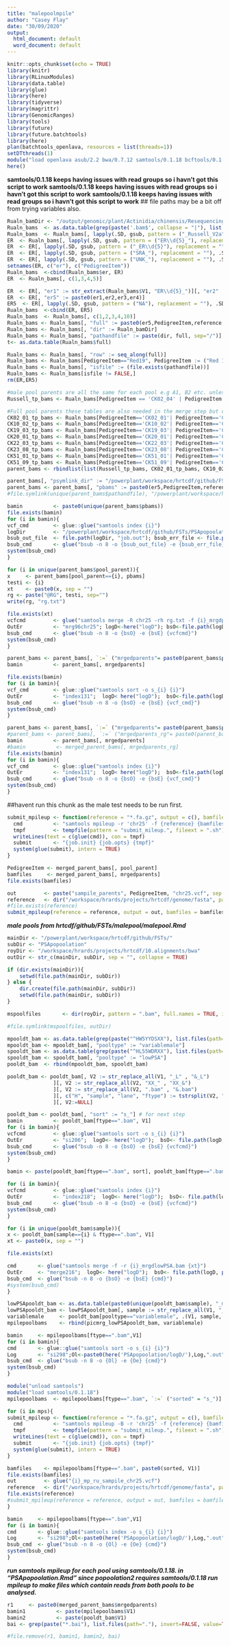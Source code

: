 ```yaml
---
title: "malepoolmpile"
author: "Casey Flay"
date: "30/09/2020"
output:
  html_document: default
  word_document: default
---
```


```r
knitr::opts_chunk$set(echo = TRUE)
library(knitr)
library(RLinuxModules)
library(data.table)
library(glue)
library(here)
library(tidyverse)
library(magrittr)
library(GenomicRanges)
library(tools)
library(future)
library(future.batchtools)
library(here)
plan(batchtools_openlava, resources = list(threads=1))
setDTthreads(1)
module("load openlava asub/2.2 bwa/0.7.12 samtools/0.1.18 bcftools/0.1.18 popoolation2 perlbrew/0.76")#old samtools module loaded for popoolation2
here()
```

**samtools/0.1.18 keeps having issues with read groups so i havn't got this script to work**
**samtools/0.1.18 keeps having issues with read groups so i havn't got this script to work**
**samtools/0.1.18 keeps having issues with read groups so i havn't got this script to work**
## file paths may be a bit off from trying variables also.
```r
Rualn_bamDir <- "/output/genomic/plant/Actinidia/chinensis/Resequencing/Alignments/Russell_V2a.chromosomes.and.unassigned"
Rualn_bams  <- as.data.table(grep(paste('.bam$', collapse = "|"), list.files(path=Rualn_bamDir), invert=FALSE, value=TRUE))
Rualn_bams  <- Rualn_bams[, lapply(.SD, gsub, pattern = ("_Russell_V2a"), replacement = "&_Russell_V2a&"), .SDcols = colnames(Rualn_bams)][, c("er","reference",  "ext") := tstrsplit(V1, "&", fixed=TRUE)]
ER  <- Rualn_bams[, lapply(.SD, gsub, pattern = ("ER\\d{5}_"), replacement = ""), .SDcols = colnames(Rualn_bams)]
ER  <- ER[, lapply(.SD, gsub, pattern = ("_ER\\d{5}"), replacement = ""), .SDcols = colnames(Rualn_bams)]
ER  <- ER[, lapply(.SD, gsub, pattern = ("SRA_"), replacement = ""), .SDcols = colnames(Rualn_bams)]
ER  <- ER[, lapply(.SD, gsub, pattern = ("UNK_"), replacement = ""), .SDcols = colnames(Rualn_bams)]
setnames(ER, c("er"), c("PedigreeItem"))
Rualn_bams  <-cbind(Rualn_bams$er, ER)
ER  <- Rualn_bams[, c(1,3,4,5)]

ER  <- ER[, "er1" := str_extract(Rualn_bams$V1, "ER\\d{5}_")][, "er2" := str_extract(Rualn_bams$V1, "_ER\\d{5}")][, "er3" := str_extract(Rualn_bams$V1, "SRA_")][, "er4" := as.data.table(str_extract(Rualn_bams$V1, "UNK_"))]
ER  <- ER[, "er5" := paste0(er1,er2,er3,er4)]
ER5  <- ER[, lapply(.SD, gsub, pattern = ("NA"), replacement = ""), .SDcols = "er5"]
Rualn_bams  <-cbind(ER, ER5)
Rualn_bams  <- Rualn_bams[, c(1,2,3,4,10)]
Rualn_bams <- Rualn_bams[, "full" := paste0(er5,PedigreeItem,reference,ext)]
Rualn_bams <- Rualn_bams[, "dir" := Rualn_bamDir]
Rualn_bams <- Rualn_bams[, "pathandfile" := paste(dir, full, sep="/")]
t<- as.data.table(Rualn_bams$full)

Rualn_bams <- Rualn_bams[, "row" := seq_along(full)]
Rualn_bams <- Rualn_bams[PedigreeItem=="Red19", PedigreeItem := ("Red 19")]
Rualn_bams <- Rualn_bams[, "isfile" := (file.exists(pathandfile))]
Rualn_bams <- Rualn_bams[isfile != FALSE,]
rm(ER,ER5)
```

```r
#male pool parents are all the same for each pool e.g A1, B2 etc. unless adding multiple copies of each.
Russell_tp_bams <- Rualn_bams[PedigreeItem == 'CK02_04' | PedigreeItem == 'CK06_01' | PedigreeItem == 'CK09_06'| PedigreeItem == 'CK13_02'| PedigreeItem =='CK20_01'| PedigreeItem =='CK51_06'| PedigreeItem =='Russell'][, `:=` ("pool_parent"= 'Russell', 'vcf' = paste(PedigreeItem, '_chr25_pile.vcf.gz',sep=""))]# only found "CK06_01","CK20_01","CK51_06". missing 'CK02_04', 'CK13_02','CK09_06'.

#Full pool parents these tables are also needed in the merge step but cant be used in a single table.
CK02_01_tp_bams <- Rualn_bams[PedigreeItem=='CK02_01'| PedigreeItem=='CK15_03'| PedigreeItem=='CK17_02'| PedigreeItem=='CK20_01'| PedigreeItem=='Bejing #36'| PedigreeItem == 'CK51_01'][, `:=` ("pool_parent"= 'CK02_01', 'vcf' = paste(PedigreeItem, '_chr25_pile.vcf.gz',sep=""))]#Full pool parents CK02_01
CK10_02_tp_bams <- Rualn_bams[PedigreeItem=='CK10_02'| PedigreeItem=='CK17_03'| PedigreeItem=='CK18_01'| PedigreeItem=='CK19_03'| PedigreeItem=='CK51_09'][, `:=` ("pool_parent"= 'CK10_02', 'vcf' = paste(PedigreeItem, '_chr25_pile.vcf.gz',sep=""))]#Full pool parents CK10_02
CK19_03_tp_bams <- Rualn_bams[PedigreeItem=='CK19_03'| PedigreeItem=='CK10_02'| PedigreeItem=='CK10_05'| PedigreeItem=='CK13_02'| PedigreeItem=='CK15_04'| PedigreeItem=='Bejing #36'| PedigreeItem=='CK51_01'][, `:=` ("pool_parent"= 'CK19_03', 'vcf' = paste(PedigreeItem, '_chr25_pile.vcf.gz',sep=""))]#Full pool parents CK19_03
CK20_01_tp_bams <- Rualn_bams[PedigreeItem=='CK20_01'| PedigreeItem=='CK02_01'| PedigreeItem=='CK09_11'| PedigreeItem=='CK10_03'][, `:=` ("pool_parent"= 'CK20_01', 'vcf' = paste(PedigreeItem, '_chr25_pile.vcf.gz',sep=""))]#Full pool parents CK20_01
CK22_03_tp_bams <- Rualn_bams[PedigreeItem=='CK22_03'| PedigreeItem=='CK23_08'| PedigreeItem=='CK51_09'][, `:=` ("pool_parent"= 'CK22_03', 'vcf' = paste(PedigreeItem, '_chr25_pile.vcf.gz',sep=""))]#Full pool parents CK22_03
CK23_08_tp_bams <- Rualn_bams[PedigreeItem=='CK23_08'| PedigreeItem=='CK01_01_01_01'| PedigreeItem=='CK15_03'| PedigreeItem=='CK16_01'| PedigreeItem=='CK22_03'][, `:=` ("pool_parent"= 'CK23_08', 'vcf' = paste(PedigreeItem, '_chr25_pile.vcf.gz',sep=""))]#Full pool parents CK23_08
CK51_01_tp_bams <- Rualn_bams[PedigreeItem=='CK51_01'| PedigreeItem=='CK02_01'| PedigreeItem=='CK17_03'| PedigreeItem=='CK19_03'][, `:=` ("pool_parent"= 'CK51_01', 'vcf' = paste(PedigreeItem, '_chr25_pile.vcf.gz',sep=""))]#Full pool parents CK51_01
CK51_09_tp_bams <- Rualn_bams[PedigreeItem=='CK51_09'| PedigreeItem=='CK02_04'| PedigreeItem=='CK06_01'| PedigreeItem=='CK10_02'| PedigreeItem=='CK15_04'| PedigreeItem=='CK22_03'][, `:=` ("pool_parent"= 'CK51_09', 'vcf' = paste(PedigreeItem, '_chr25_pile.vcf.gz',sep=""))]#Full pool parents CK51_09
parent_bams <- rbindlist(list(Russell_tp_bams, CK02_01_tp_bams, CK10_02_tp_bams, CK19_03_tp_bams, CK20_01_tp_bams, CK22_03_tp_bams, CK23_08_tp_bams, CK51_01_tp_bams, CK51_09_tp_bams))

parent_bams[, "psymlink_dir" := "/powerplant/workspace/hrtcdf/github/FSTs/parentpools"]
parent_bams <- parent_bams[, "pbams" := paste0(er5,PedigreeItem,reference, ext, sep="")]
#file.symlink(unique(parent_bams$pathandfile), "/powerplant/workspace/hrtcdf/github/FSTs/PSApopoolation")
```

```r
bamin          <- paste0(unique(parent_bams$pbams))
file.exists(bamin)
for (i in bamin){
vcf_cmd        <- glue::glue("samtools index {i}")
logDir         <- "/powerplant/workspace/hrtcdf/github/FSTs/PSApopoolation/logDir"
bsub_out_file  <- file.path(logDir, "job.out"); bsub_err_file <- file.path(logDir, "job.err")
bsub_cmd       <- glue("bsub -n 8 -o {bsub_out_file} -e {bsub_err_file} {vcf_cmd}")
system(bsub_cmd)
}
```

```r

for (i in unique(parent_bams$pool_parent)){ 
x     <- parent_bams[pool_parent=={i}, pbams]
testi <- {i}
xt    <- paste0(x, sep = "")
rg <- paste("@RG", testi, sep="")
write(rg, "rg.txt")

file.exists(xt)
vcfcmd         <- glue("samtools merge -R chr25 -rh rg.txt -f {i}_mrgdparents.bam {xt}")
OutEr          <- "mrg96chr25"; logD<-here("logD"); bsO<-file.path(logD,paste0(OutEr,".out")); bsE<-file.path(logD,paste0(OutEr,".err"))
bsub_cmd       <- glue("bsub -n 8 -o {bsO} -e {bsE} {vcfcmd}")
system(bsub_cmd)
}
```

```r
parent_bams <- parent_bams[, `:=` ("mrgedparents"= paste0(parent_bams$pool_parent, "_mrgdparents.bam", sep=""))]
bamin          <- parent_bams[, mrgedparents]

file.exists(bamin)
for (i in bamin){
vcf_cmd        <- glue::glue("samtools sort -o s_{i} {i}")
OutEr          <- "index131";  logD< here("logD");  bsO<-file.path(logD,paste0(OutEr,".out")); bsE<-file.path(logD,paste0(OutEr,".err"))
bsub_cmd       <- glue("bsub -n 8 -o {bsO} -e {bsE} {vcf_cmd}")
system(bsub_cmd)
}
```
```r
parent_bams <- parent_bams[, `:=` ("mrgedparents"= paste0(parent_bams$pool_parent, "_mrgdparents.bam", sep=""))]
#parent_bams <- parent_bams[, `:=` ("mrgedparents_rg"= paste0(parent_bams$pool_parent, "_mrgdparents_rg.bam", sep=""))]
bamin          <- parent_bams[, mrgedparents]
#bamin          <- merged_parent_bams[, mrgedparents_rg]
file.exists(bamin)
for (i in bamin){
vcf_cmd        <- glue::glue("samtools index {i}")
OutEr          <- "index131";  logD< here("logD");  bsO<-file.path(logD,paste0(OutEr,".out")); bsE<-file.path(logD,paste0(OutEr,".err"))
bsub_cmd       <- glue("bsub -n 8 -o {bsO} -e {bsE} {vcf_cmd}")
system(bsub_cmd)
}
```
##havent run this chunk as the male test needs to be run first.
```r

submit_mpileup <- function(reference = "*.fa.gz", output = c(), bamfiles = c(), job.init = "asub", job.opts = "-q normal") {
  cmd          <- "samtools mpileup -r 'chr25' -f {reference} {bamfiles} > {out}" 
  tmpf         <- tempfile(pattern = "submit_mileup.", fileext = ".sh")
  writeLines(text = c(glue(cmd)), con = tmpf)
  submit       <- "{job.init} {job.opts} {tmpf}"
  system(glue(submit), intern = TRUE)
}

PedigreeItem <- merged_parent_bams[, pool_parent]
bamfiles     <- merged_parent_bams[, mrgedparents]
file.exists(bamfiles)

out         <- paste("sampile_parents", PedigreeItem, "chr25.vcf", sep = "_")
reference   <- dir("/workspace/hrards/projects/hrtcdf/genome/fasta", pattern = ".*\\.gz$", full.names = TRUE)
#file.exists(reference)
submit_mpileup(reference = reference, output = out, bamfiles = bamfiles)
```

***male pools from hrtcdf/github/FSTs/malepool/malepool.Rmd***
```r
mainDir <- "/powerplant/workspace/hrtcdf/github/FSTs/"
subDir <- "PSApopoolation"
royDir <- "/workspace/hrards/projects/hrtcdf/10.alignments/bwa"
outDir <- str_c(mainDir, subDir, sep = "", collapse = TRUE)

if (dir.exists(mainDir)){
    setwd(file.path(mainDir, subDir))
} else {
    dir.create(file.path(mainDir, subDir))
    setwd(file.path(mainDir, subDir))
}

mspoolfiles       <- dir(royDir, pattern = ".bam", full.names = TRUE, include.dirs = TRUE)

#file.symlink(mspoolfiles, outDir)
```

```r
mpooldt_bam <- as.data.table(grep(paste("^HW5YYDSXX"), list.files(path="."), invert=FALSE, value=TRUE))
mpooldt_bam <- mpooldt_bam[, "pooltype" := "variablemale"]
spooldt_bam <- as.data.table(grep(paste("^HL55WDRXX"), list.files(path="."), invert=FALSE, value=TRUE))
spooldt_bam <- spooldt_bam[, "pooltype" := "lowPSA"]
pooldt_bam  <- rbind(mpooldt_bam, spooldt_bam)

pooldt_bam <- pooldt_bam[, V2 := str_replace_all(V1, "_L" , "&_L")
               ][, V2 := str_replace_all(V2, "XX_" , "XX_&")
               ][, V2 := str_replace_all(V2, ".bam" , "&.bam") 
               ][, c("H", "sample", "lane", "ftype") := tstrsplit(V2, "&", fixed=TRUE)
               ][, V2:=NULL]
```

```r
pooldt_bam <- pooldt_bam[, "sort" := "s_"] # for next step
bamin          <- pooldt_bam[ftype==".bam", V1]
for (i in bamin){
vcfcmd         <- glue::glue("samtools sort -o s_{i} {i}")
OutEr          <- "si206";  logD<- here("logD");  bsO<- file.path(logD, paste0(OutEr,".out")); bsE<- file.path(logD, paste0(OutEr,".err"))
bsub_cmd       <- glue("bsub -n 8 -o {bsO} -e {bsE} {vcfcmd}")
system(bsub_cmd)
}
```

```r
bamin <- paste(pooldt_bam[ftype==".bam", sort], pooldt_bam[ftype==".bam", V1], sep="")

for (i in bamin){
vcfcmd         <- glue::glue("samtools index {i}")
OutEr          <- "index218";  logD<- here("logD");  bsO<- file.path(logD, paste0(OutEr,".out")); bsE<- file.path(logD, paste0(OutEr,".err"))
bsub_cmd       <- glue("bsub -n 8 -o {bsO} -e {bsE} {vcfcmd}")
system(bsub_cmd)
}
```

```r
for (i in unique(pooldt_bam$sample)){ 
x <- pooldt_bam[sample=={i} & ftype==".bam", V1]
xt <- paste0(x, sep = "")

file.exists(xt)

cmd       <- glue("samtools merge -f -r {i}_mrgdlowPSA.bam {xt}")
OutEr     <- "merge216";  logD<- here("logD");  bsO<- file.path(logD, paste0(OutEr,".out")); bsE<- file.path(logD, paste0(OutEr,".err"))
bsub_cmd  <- glue("bsub -n 8 -o {bsO} -e {bsE} {cmd}")
#system(bsub_cmd)
}
```


```r
lowPSApooldt_bam <- as.data.table(paste0(unique(pooldt_bam$sample), "_mrgdlowPSA.bam"))
lowPSApooldt_bam <- lowPSApooldt_bam[, sample := str_replace_all(V1, "_mrgdlowPSA.bam", "")]
variablemale     <- pooldt_bam[pooltype=="variablemale", .(V1, sample, ftype)]
mpilepoolbams    <- rbind(picmrg_lowPSApooldt_bam, variablemale)
```

```r
bamin     <- mpilepoolbams[ftype==".bam",V1]
for (i in bamin){
cmd       <- glue::glue("samtools sort -o s_{i} {i}")
Log       <- "si298";Ol<-paste0(here('PSApopoolation/logD/'),Log,".out");Oe<-paste0(here('PSApopoolation/logD/'),Log,".err")
bsub_cmd  <- glue("bsub -n 8 -o {Ol} -e {Oe} {cmd}")
system(bsub_cmd)
}
```
```r
module("unload samtools")
module("load samtools/0.1.18")
mpilepoolbams  <- mpilepoolbams[ftype==".bam", `:=` ("sorted" = "s_")]

for (i in mps){
submit_mpileup <- function(reference = "*.fa.gz", output = c(), bamfiles = c(), job.init = "asub", job.opts = "-q normal") {
  cmd          <- "samtools mpileup -B -r 'chr25' -f {reference} {bamfiles} > {out}" 
  tmpf         <- tempfile(pattern = "submit_mileup.", fileext = ".sh")
  writeLines(text = c(glue(cmd)), con = tmpf)
  submit       <- "{job.init} {job.opts} {tmpf}"
  system(glue(submit), intern = TRUE)
}

bamfiles    <- mpilepoolbams[ftype==".bam", paste0(sorted, V1)]
file.exists(bamfiles)
out         <- glue("{i}_mp_ru_sampile_chr25.vcf")
reference   <- dir("/workspace/hrards/projects/hrtcdf/genome/fasta", pattern = ".*\\.gz$", full.names = TRUE)
file.exists(reference)
#submit_mpileup(reference = reference, output = out, bamfiles = bamfiles)
}
```

```r
bamin     <- mpilepoolbams[ftype==".bam",V1]
for (i in bamin){
cmd       <- glue::glue("samtools index -o s_{i} {i}")
Log       <- "si298";Ol<-paste0(here('PSApopoolation/logD/'),Log,".out");Oe<-paste0(here('PSApopoolation/logD/'),Log,".err")
bsub_cmd  <- glue("bsub -n 8 -o {Ol} -e {Oe} {cmd}")
system(bsub_cmd)
}
```


***run samtools mpileup for each pool using samtools/0.1.18. in "PSApopoolation.Rmd" since popoolation2 requires samtools/0.1.18 run mpileup to make files which contain reads from both pools to be analysed.***

```r
r1     <- paste0(merged_parent_bams$mrgedparents)
bamin1          <- paste(mpilepoolbams$V1)
bamin2          <- paste(pooldt_bam$V1)
bai <- grep(paste("*.bai"), list.files(path="."), invert=FALSE, value=TRUE)

#file.remove(r1, bamin1, bamin2, bai)
```

